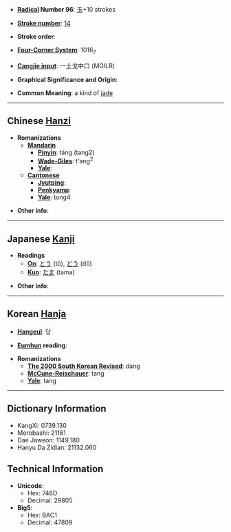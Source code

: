 * '''[[Wiktionary:Chinese radical index| Radical]] Number 96''': [[Wiktionary:Chinese radical index 玉|玉]]+10 strokes

* '''[[Wiktionary:Chinese total strokes index|Stroke number]]''': [[Wiktionary:Chinese total strokes index 14|14]]

* '''Stroke order''': 

* '''[[Wiktionary:Chinese four corner index|Four-Corner System]]''': 1016<sub>7</sub>

* '''[[Wiktionary:Chinese Cangjie index|Cangjie input]]''': 一土戈中口 (MGILR)

* '''Graphical Significance and Origin''': 

* '''Common Meaning''': a kind of [[jade]]

----

== Chinese [[Hanzi]] ==

* '''Romanizations'''
** '''[[Mandarin]]'''
*** '''[[Pinyin]]''': táng (tang2)
*** '''[[Wade-Giles]]''': t'ang<sup>2</sup>
*** '''[[Yale]]''': 
** '''[[Cantonese]]'''
*** '''[[Jyutping]]''':
*** '''[[Penkyamp]]''': 
*** '''[[Yale]]''': tong4

* '''Other info''': 

----

== Japanese [[Kanji]] ==

* '''Readings'''
** '''[[On]]''': [[とう]] (tō), [[どう]] (dō)
** '''[[Kun]]''': [[たま]] (tama)

* '''Other info''':  

----

== Korean [[Hanja]] ==

* '''[[Hangeul]]''': 당

* '''[[Eumhun]] reading''': 

* '''Romanizations'''
** '''[[The 2000 South Korean Revised Romanization|The 2000 South Korean Revised]]''': dang
** '''[[McCune-Reischauer]]''': tang
** '''[[Yale]]''': tang

----

== Dictionary Information ==

* KangXi: 0739.130
* Morobashi: 21161
* Dae Jaweon: 1149.180
* Hanyu Da Zidian: 21132.060

== Technical Information ==

* '''Unicode''':
** Hex: 746D
** Decimal: 29805
* '''Big5''':
** Hex: BAC1
** Decimal: 47809